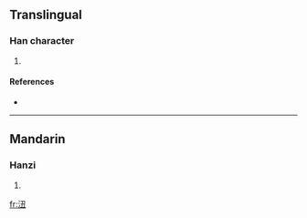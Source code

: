 ==Translingual==

===Han character===
{{Han char|rn=85|rad=水|as=04|sn=7|four=|canj=水弓土 (ENG)}}

# {{defn|Han|sort=水04}}

====References====
* {{Han ref|kx=0611.080|dkj=17202|dj=1004.010|hdz=31575.010|uh=6C91|ud=27793}}

----

==Mandarin==

===Hanzi===
{{cmn-hanzi|pin=[[róu]] ([[rou2]])|wg=jou<sup>2</sup>}}

# {{defn|Mandarin|sort=水04}}

[[fr:沑]]